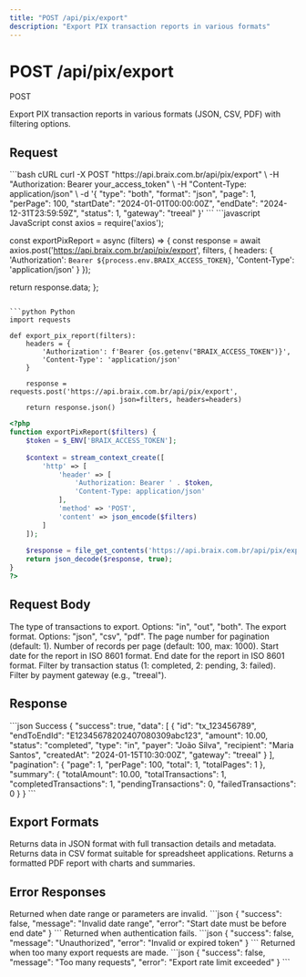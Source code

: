 ```yaml
---
title: "POST /api/pix/export"
description: "Export PIX transaction reports in various formats"
---
```


# POST /api/pix/export

<Badge variant="success">POST</Badge>

Export PIX transaction reports in various formats (JSON, CSV, PDF) with filtering options.

## Request

<RequestExample>
```bash cURL
curl -X POST "https://api.braix.com.br/api/pix/export" \
  -H "Authorization: Bearer your_access_token" \
  -H "Content-Type: application/json" \
  -d '{
    "type": "both",
    "format": "json",
    "page": 1,
    "perPage": 100,
    "startDate": "2024-01-01T00:00:00Z",
    "endDate": "2024-12-31T23:59:59Z",
    "status": 1,
    "gateway": "treeal"
  }'
```
</RequestExample>

<CodeGroup>
```javascript JavaScript
const axios = require('axios');

const exportPixReport = async (filters) => {
  const response = await axios.post('https://api.braix.com.br/api/pix/export', filters, {
    headers: {
      'Authorization': `Bearer ${process.env.BRAIX_ACCESS_TOKEN}`,
      'Content-Type': 'application/json'
    }
  });
  
  return response.data;
};
```

```python Python
import requests

def export_pix_report(filters):
    headers = {
        'Authorization': f'Bearer {os.getenv("BRAIX_ACCESS_TOKEN")}',
        'Content-Type': 'application/json'
    }
    
    response = requests.post('https://api.braix.com.br/api/pix/export', 
                           json=filters, headers=headers)
    return response.json()
```

```php PHP
<?php
function exportPixReport($filters) {
    $token = $_ENV['BRAIX_ACCESS_TOKEN'];
    
    $context = stream_context_create([
        'http' => [
            'header' => [
                'Authorization: Bearer ' . $token,
                'Content-Type: application/json'
            ],
            'method' => 'POST',
            'content' => json_encode($filters)
        ]
    ]);
    
    $response = file_get_contents('https://api.braix.com.br/api/pix/export', false, $context);
    return json_decode($response, true);
}
?>
```
</CodeGroup>

## Request Body

<ParamField query="type" type="string" required>
  The type of transactions to export. Options: "in", "out", "both".
</ParamField>

<ParamField query="format" type="string" required>
  The export format. Options: "json", "csv", "pdf".
</ParamField>

<ParamField query="page" type="number">
  The page number for pagination (default: 1).
</ParamField>

<ParamField query="perPage" type="number">
  Number of records per page (default: 100, max: 1000).
</ParamField>

<ParamField query="startDate" type="string" required>
  Start date for the report in ISO 8601 format.
</ParamField>

<ParamField query="endDate" type="string" required>
  End date for the report in ISO 8601 format.
</ParamField>

<ParamField query="status" type="number">
  Filter by transaction status (1: completed, 2: pending, 3: failed).
</ParamField>

<ParamField query="gateway" type="string">
  Filter by payment gateway (e.g., "treeal").
</ParamField>

## Response

<ResponseExample>
```json Success
{
  "success": true,
  "data": [
    {
      "id": "tx_123456789",
      "endToEndId": "E12345678202407080309abc123",
      "amount": 10.00,
      "status": "completed",
      "type": "in",
      "payer": "João Silva",
      "recipient": "Maria Santos",
      "createdAt": "2024-01-15T10:30:00Z",
      "gateway": "treeal"
    }
  ],
  "pagination": {
    "page": 1,
    "perPage": 100,
    "total": 1,
    "totalPages": 1
  },
  "summary": {
    "totalAmount": 10.00,
    "totalTransactions": 1,
    "completedTransactions": 1,
    "pendingTransactions": 0,
    "failedTransactions": 0
  }
}
```
</ResponseExample>

## Export Formats

<AccordionGroup>
<Accordion title="JSON">
  Returns data in JSON format with full transaction details and metadata.
</Accordion>

<Accordion title="CSV">
  Returns data in CSV format suitable for spreadsheet applications.
</Accordion>

<Accordion title="PDF">
  Returns a formatted PDF report with charts and summaries.
</Accordion>
</AccordionGroup>

## Error Responses

<ResponseField name="400 Bad Request" type="object">
  Returned when date range or parameters are invalid.

  <Expandable title="Error Response">
    ```json
    {
      "success": false,
      "message": "Invalid date range",
      "error": "Start date must be before end date"
    }
    ```
  </Expandable>
</ResponseField>

<ResponseField name="401 Unauthorized" type="object">
  Returned when authentication fails.

  <Expandable title="Error Response">
    ```json
    {
      "success": false,
      "message": "Unauthorized",
      "error": "Invalid or expired token"
    }
    ```
  </Expandable>
</ResponseField>

<ResponseField name="429 Too Many Requests" type="object">
  Returned when too many export requests are made.

  <Expandable title="Error Response">
    ```json
    {
      "success": false,
      "message": "Too many requests",
      "error": "Export rate limit exceeded"
    }
    ```
  </Expandable>
</ResponseField>
